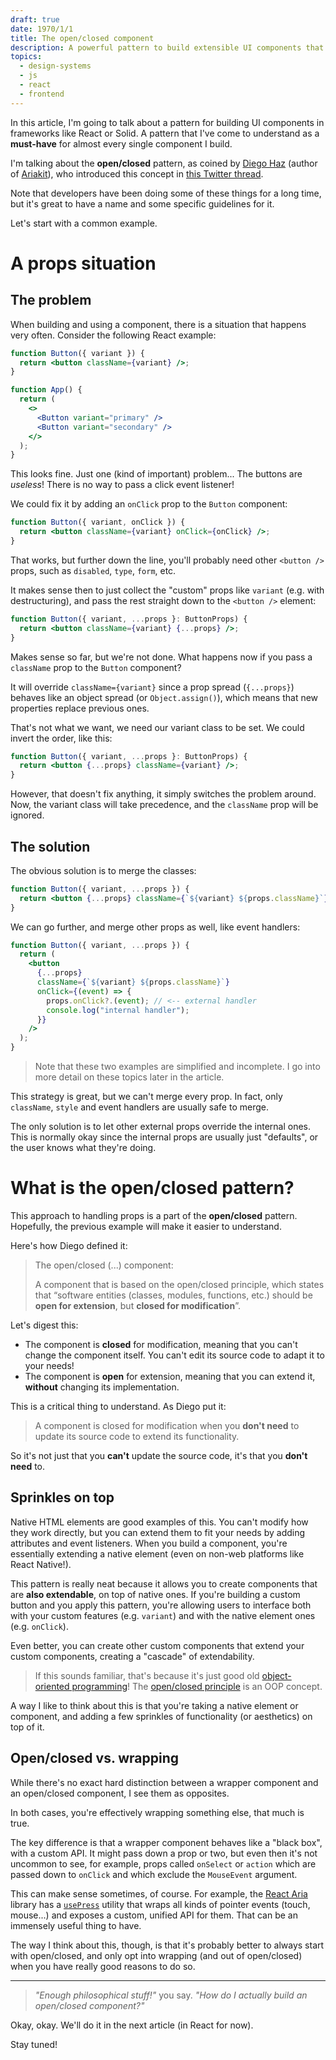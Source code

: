 ```yaml
---
draft: true
date: 1970/1/1
title: The open/closed component
description: A powerful pattern to build extensible UI components that do more with less.
topics:
  - design-systems
  - js
  - react
  - frontend
---
```



<TheOpenClosedComponentIndex />

In this article, I'm going to talk about a pattern for building UI components in frameworks like React or Solid. A pattern that I've come to understand as a **must-have** for almost every single component I build.

I'm talking about the **open/closed** pattern, as coined by [Diego Haz](https://haz.dev/) (author of [Ariakit](https://ariakit.org/)), who introduced this concept in [this Twitter thread](https://twitter.com/diegohaz/status/1305450112890662914).

Note that developers have been doing some of these things for a long time, but it's great to have a name and some specific guidelines for it.

Let's start with a common example.

# A props situation

## The problem

When building and using a component, there is a situation that happens very often. Consider the following React example:

```jsx
function Button({ variant }) {
  return <button className={variant} />;
}

function App() {
  return (
    <>
      <Button variant="primary" />
      <Button variant="secondary" />
    </>
  );
}
```

This looks fine. Just one (kind of important) problem... The buttons are _useless_! There is no way to pass a click event listener!

We could fix it by adding an `onClick` prop to the `Button` component:

```jsx
function Button({ variant, onClick }) {
  return <button className={variant} onClick={onClick} />;
}
```

That works, but further down the line, you'll probably need other `<button />` props, such as `disabled`, `type`, `form`, etc.

It makes sense then to just collect the "custom" props like `variant` (e.g. with destructuring), and pass the rest straight down to the `<button />` element:

```jsx
function Button({ variant, ...props }: ButtonProps) {
  return <button className={variant} {...props} />;
}
```

Makes sense so far, but we're not done. What happens now if you pass a `className` prop to the `Button` component?

It will override `className={variant}` since a prop spread (`{...props}`) behaves like an object spread (or `Object.assign()`), which means that new properties replace previous ones.

That's not what we want, we need our variant class to be set. We could invert the order, like this:

```jsx
function Button({ variant, ...props }: ButtonProps) {
  return <button {...props} className={variant} />;
}
```

However, that doesn't fix anything, it simply switches the problem around. Now, the variant class will take precedence, and the `className` prop will be ignored.

## The solution

The obvious solution is to merge the classes:

```jsx
function Button({ variant, ...props }) {
  return <button {...props} className={`${variant} ${props.className}`} />;
}
```

We can go further, and merge other props as well, like event handlers:

```jsx
function Button({ variant, ...props }) {
  return (
    <button
      {...props}
      className={`${variant} ${props.className}`}
      onClick={(event) => {
        props.onClick?.(event); // <-- external handler
        console.log("internal handler");
      }}
    />
  );
}
```

> Note that these two examples are simplified and incomplete. I go into more detail on these topics later in the article.

This strategy is great, but we can't merge every prop. In fact, only `className`, `style` and event handlers are usually safe to merge.

The only solution is to let other external props override the internal ones. This is normally okay since the internal props are usually just "defaults", or the user knows what they're doing.

# What is the open/closed pattern?

This approach to handling props is a part of the **open/closed** pattern. Hopefully, the previous example will make it easier to understand.

Here's how Diego defined it:

> The open/closed (...) component:
>
> A component that is based on the open/closed principle, which states that “software entities (classes, modules, functions, etc.) should be **open for extension**, but **closed for modification**”.

Let's digest this:

- The component is **closed** for modification, meaning that you can't change the component itself. You can't edit its source code to adapt it to your needs!
- The component is **open** for extension, meaning that you can extend it, **without** changing its implementation.

This is a critical thing to understand. As Diego put it:

> A component is closed for modification when you **don't need** to update its source code to extend its functionality.

So it's not just that you **can't** update the source code, it's that you **don't need** to.

## Sprinkles on top

Native HTML elements are good examples of this. You can't modify how they work directly, but you can extend them to fit your needs by adding attributes and event listeners. When you build a component, you're essentially extending a native element (even on non-web platforms like React Native!).

This pattern is really neat because it allows you to create components that are **also extendable**, on top of native ones. If you're building a custom button and you apply this pattern, you're allowing users to interface both with your custom features (e.g. `variant`) and with the native element ones (e.g. `onClick`).

Even better, you can create other custom components that extend your custom components, creating a "cascade" of extendability.

> If this sounds familiar, that's because it's just good old [object-oriented programming](https://en.wikipedia.org/wiki/Object-oriented_programming)! The [open/closed principle](https://en.wikipedia.org/wiki/Open%E2%80%93closed_principle) is an OOP concept.

A way I like to think about this is that you're taking a native element or component, and adding a few sprinkles of functionality (or aesthetics) on top of it.

## Open/closed vs. wrapping

While there's no exact hard distinction between a wrapper component and an open/closed component, I see them as opposites.

In both cases, you're effectively wrapping something else, that much is true.

The key difference is that a wrapper component behaves like a "black box", with a custom API. It might pass down a prop or two, but even then it's not uncommon to see, for example, props called `onSelect` or `action` which are passed down to `onClick` and which exclude the `MouseEvent` argument.

This can make sense sometimes, of course. For example, the [React Aria](https://react-spectrum.adobe.com/react-aria/) library has a [`usePress`](https://react-spectrum.adobe.com/react-aria/usePress.html) utility that wraps all kinds of pointer events (touch, mouse...) and exposes a custom, unified API for them. That can be an immensely useful thing to have.

The way I think about this, though, is that it's probably better to always start with open/closed, and only opt into wrapping (and out of open/closed) when you have really good reasons to do so.

---

> _"Enough philosophical stuff!"_ you say. _"How do I actually build an open/closed component?"_

Okay, okay. We'll do it in the next article (in React for now).

Stay tuned!
